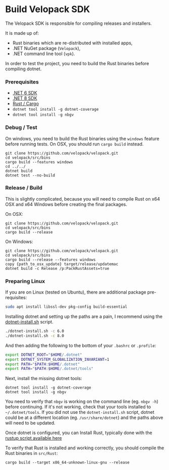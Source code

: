 # Build Velopack SDK
<AppliesTo all />
The Velopack SDK is responsible for compiling releases and installers.

It is made up of:
- Rust binaries which are re-distributed with installed apps, 
- .NET NuGet package (`Velopack`), 
- .NET command line tool (`vpk`). 

In order to test the project, you need to build the Rust binaries before compiling dotnet.   

### Prerequisites
 - [.NET 6 SDK](https://dotnet.microsoft.com/download/dotnet/6.0)
 - [.NET 8 SDK](https://dotnet.microsoft.com/download/dotnet/8.0)
 - [Rust / Cargo](https://www.rust-lang.org/tools/install)
 - `dotnet tool install -g dotnet-coverage`
 - `dotnet tool install -g nbgv`

### Debug / Test
On windows, you need to build the Rust binaries using the `windows` feature before running tests. On OSX, you should run `cargo build` instead. 

```shell
git clone https://github.com/velopack/velopack.git
cd velopack/src/bins
cargo build --features windows
cd ../../
dotnet build
dotnet test --no-build
```

### Release / Build
This is slightly complicated, because you will need to compile Rust on x64 OSX and x64 Windows before creating the final packages.

On OSX:
```shell
git clone https://github.com/velopack/velopack.git
cd velopack/src/bins
cargo build --release
```

On Windows:
```shell
git clone https://github.com/velopack/velopack.git
cd velopack/src/bins
cargo build --release --features windows
copy {path_to_osx_update} target/release/updatemac
dotnet build -c Release /p:PackRustAssets=true
```

### Preparing Linux
If you are on Linux (tested on Ubuntu), there are additional package pre-requisites:
```sh
sudo apt install libssl-dev pkg-config build-essential
```

Installing dotnet and setting up the paths are a pain, I recommend using the [dotnet-install.sh](https://learn.microsoft.com/en-us/dotnet/core/tools/dotnet-install-script) script.

```sh
./dotnet-install.sh -c 6.0
./dotnet-install.sh -c 8.0
```

And then adding the following to the bottom of your `.bashrc` or `.profile`:

```bash
export DOTNET_ROOT="$HOME/.dotnet"
export DOTNET_SYSTEM_GLOBALIZATION_INVARIANT=1
export PATH="$PATH:$HOME/.dotnet"
export PATH="$PATH:$HOME/.dotnet/tools"
```

Next, install the missing dotnet tools:

```
dotnet tool install -g dotnet-coverage
dotnet tool install -g nbgv
```

You need to verify that `nbgv` is working on the command line (eg. `nbgv -h`) before continuing. 
If it's not working, check that your tools installed to `~/.dotnet/tools`. If you did not use the `dotnet-install.sh` script,
dotnet could be at a different location (eg. `/usr/share/dotnet`) and the paths above will need to be updated.

Once dotnet is configured, you can Install Rust, typically done with the [rustup script available here](https://www.rust-lang.org/tools/install)

To verify that Rust is installed and working correctly, you should compile the Rust binaries in `src/Rust`:

```
cargo build --target x86_64-unknown-linux-gnu --release
```

